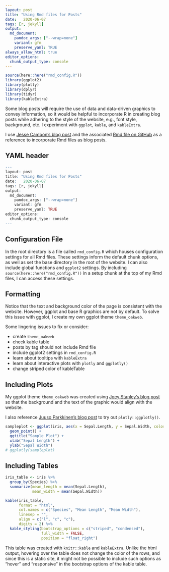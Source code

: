 ```yaml
---
layout: post
title: "Using Rmd files for Posts"
date:   2020-06-07
tags: [r, jekyll]
output: 
  md_document:
    pandoc_args: ["--wrap=none"]
    variant: gfm
    preserve_yaml: TRUE
always_allow_html: true
editor_options: 
  chunk_output_type: console
---
```


```r
source(here::here("rmd_config.R"))
library(ggplot2)
library(plotly)
library(dplyr)
library(tidyr)
library(kableExtra)
```

Some blog posts will require the use of data and data-driven graphics to convey information, so it would be helpful to incorporate R in creating blog posts while adhering to the style of the website, e.g., font style, background, etc. I experiment with `ggplot`, `kable`, and `kableExtra`. 

I use [Jesse Cambon's blog post](https://jessecambon.github.io/2019/12/08/practical-tidy-evaluation.html) and the associated [Rmd file on GitHub](https://github.com/jessecambon/jessecambon.github.io/blob/master/_posts/2020-03-22-deploying-rmarkdown-online.Rmd) as a reference to incorporate Rmd files as blog posts.

## YAML header
```r
---
layout: post
title: "Using Rmd files for Posts"
date:   2020-06-07
tags: [r, jekyll]
output: 
  md_document:
    pandoc_args: ["--wrap=none"]
    variant: gfm
    preserve_yaml: TRUE
editor_options: 
  chunk_output_type: console
---
```


## Configuration File

In the root directory is a file called `rmd_config.R` which houses configuration settings for all Rmd files. These settings inform the default chunk options, as well as set the base directory in the root of the website. I can also include global functions and `ggplot2` settings. By including `source(here::here("rmd_config.R"))` in a setup chunk at the top of my Rmd files, I can access these settings.

## Formatting

Notice that the text and background color of the page is consistent with the website. However, ggplot and base R graphics are not by default. To solve this issue with ggplot, I create my own ggplot theme `theme_oakweb`.

Some lingering issues to fix or consider:

* create `theme_oakweb`
* check kable table
* posts by tag should not include Rmd file 
* include ggplot2 settings in `rmd_config.R`
* learn about tooltips with `kableExtra`
* learn about interactive plots with `plotly` and `ggplotly()`
* change striped color of kableTable

<!-- try {% if post contains ".md" | if post contains ".Rmd" %} {% endif %} -->

## Including Plots

My ggplot theme `theme_oakweb` was created using [Joey Stanley's blog post](http://joeystanley.com/blog/custom-themes-in-ggplot2) so that the background and the text of the graphic would align with the website. 

I also reference [Juuso Parkkinen's blog post](https://ouzor.github.io/blog/2014/11/21/interactive-visualizations.html) to try out `plotly::ggplotly()`.

```r
sampleplot <- ggplot(iris, aes(x = Sepal.Length, y = Sepal.Width, color = Species)) +
  geom_point() +
  ggtitle("Sample Plot") +
  xlab("Sepal Length") +
  ylab("Sepal Width")
# ggplotly(sampleplot)
```

## Including Tables

```r
iris_table <- iris %>% 
  group_by(Species) %>% 
  summarize(mean_length = mean(Sepal.Length),
            mean_width = mean(Sepal.Width))

kable(iris_table, 
      format = "html",
      col.names = c("Species", "Mean Length", "Mean Width"),
      linesep = "",
      align = c("l", "c", "c"),
      digits = 2) %>% 
  kable_styling(bootstrap_options = c("striped", "condensed"),
                full_width = FALSE,
                position = "float_right")
```

This table was created with `knitr::kable` and `kableExtra`. Unlike the html output, hovering over the table does not change the color of the rows, and since this is a static site, it might not be possible to include such options as "hover" and "responsive" in the bootstrap options of the kable table.